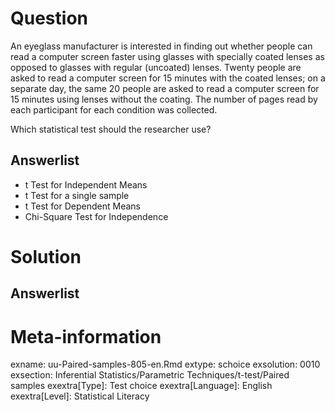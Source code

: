 
Question
========
  
An eyeglass manufacturer is interested in finding out whether people can read a computer screen faster using glasses with specially coated lenses as opposed to glasses with regular (uncoated) lenses. Twenty people are asked to read a computer screen for 15 minutes with the coated lenses; on a separate day, the same 20 people are asked to read a computer screen for 15 minutes using lenses without the coating. The number of pages read by each participant for each condition was collected.

Which statistical test should the researcher use?

  
Answerlist
----------
* t Test for Independent Means
* t Test for a single sample
* t Test for Dependent Means
* Chi-Square Test for Independence




Solution
========
  


Answerlist
----------



Meta-information
================
exname: uu-Paired-samples-805-en.Rmd
extype: schoice
exsolution: 0010
exsection: Inferential Statistics/Parametric Techniques/t-test/Paired samples
exextra[Type]: Test choice
exextra[Language]: English
exextra[Level]: Statistical Literacy
